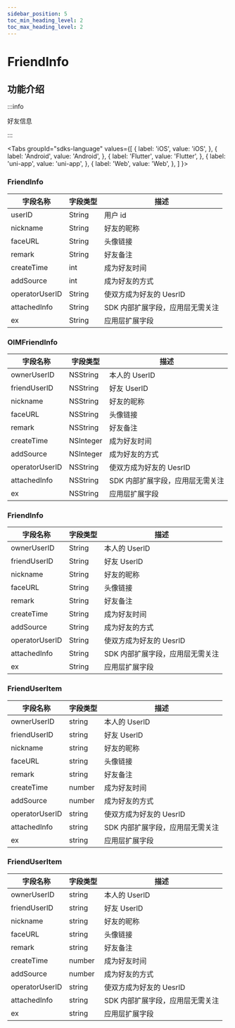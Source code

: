 ```yaml
---
sidebar_position: 5
toc_min_heading_level: 2
toc_max_heading_level: 2
---
```


# FriendInfo

## 功能介绍

:::info

好友信息

:::

<Tabs
groupId="sdks-language"
values={[
{ label: 'iOS', value: 'iOS', },
{ label: 'Android', value: 'Android', },
{ label: 'Flutter', value: 'Flutter', },
{ label: 'uni-app', value: 'uni-app', },
{ label: 'Web', value: 'Web', },
]
}>

<TabItem value="Flutter">

### FriendInfo

| 字段名称       | 字段类型 | 描述                             |
| -------------- | -------- | -------------------------------- |
| userID         | String   | 用户 id                          |
| nickname       | String   | 好友的昵称                       |
| faceURL        | String   | 头像链接                         |
| remark         | String   | 好友备注                         |
| createTime     | int      | 成为好友时间                     |
| addSource      | int      | 成为好友的方式                   |
| operatorUserID | String   | 使双方成为好友的 UesrID          |
| attachedInfo   | String   | SDK 内部扩展字段，应用层无需关注 |
| ex             | String   | 应用层扩展字段                   |

</TabItem>

<TabItem value="iOS">

### OIMFriendInfo

| 字段名称       | 字段类型  | 描述                             |
| -------------- | --------- | -------------------------------- |
| ownerUserID    | NSString  | 本人的 UserID                    |
| friendUserID   | NSString  | 好友 UserID                      |
| nickname       | NSString  | 好友的昵称                       |
| faceURL        | NSString  | 头像链接                         |
| remark         | NSString  | 好友备注                         |
| createTime     | NSInteger | 成为好友时间                     |
| addSource      | NSInteger | 成为好友的方式                   |
| operatorUserID | NSString  | 使双方成为好友的 UesrID          |
| attachedInfo   | NSString  | SDK 内部扩展字段，应用层无需关注 |
| ex             | NSString  | 应用层扩展字段                   |

</TabItem>

<TabItem value="Android">

### FriendInfo

| 字段名称       | 字段类型 | 描述                             |
| -------------- | -------- | -------------------------------- |
| ownerUserID    | String   | 本人的 UserID                    |
| friendUserID   | String   | 好友 UserID                      |
| nickname       | String   | 好友的昵称                       |
| faceURL        | String   | 头像链接                         |
| remark         | String   | 好友备注                         |
| createTime     | String   | 成为好友时间                     |
| addSource      | String   | 成为好友的方式                   |
| operatorUserID | String   | 使双方成为好友的 UesrID          |
| attachedInfo   | String   | SDK 内部扩展字段，应用层无需关注 |
| ex             | String   | 应用层扩展字段                   |

</TabItem>

<TabItem value="Web">

### FriendUserItem

| 字段名称       | 字段类型 | 描述                             |
| -------------- | -------- | -------------------------------- |
| ownerUserID    | string   | 本人的 UserID                    |
| friendUserID   | string   | 好友 UserID                      |
| nickname       | string   | 好友的昵称                       |
| faceURL        | string   | 头像链接                         |
| remark         | string   | 好友备注                         |
| createTime     | number   | 成为好友时间                     |
| addSource      | number   | 成为好友的方式                   |
| operatorUserID | string   | 使双方成为好友的 UesrID          |
| attachedInfo   | string   | SDK 内部扩展字段，应用层无需关注 |
| ex             | string   | 应用层扩展字段                   |

</TabItem>

<TabItem value="uni-app">

### FriendUserItem

| 字段名称       | 字段类型 | 描述                             |
| -------------- | -------- | -------------------------------- |
| ownerUserID    | string   | 本人的 UserID                    |
| friendUserID   | string   | 好友 UserID                      |
| nickname       | string   | 好友的昵称                       |
| faceURL        | string   | 头像链接                         |
| remark         | string   | 好友备注                         |
| createTime     | number   | 成为好友时间                     |
| addSource      | number   | 成为好友的方式                   |
| operatorUserID | string   | 使双方成为好友的 UesrID          |
| attachedInfo   | string   | SDK 内部扩展字段，应用层无需关注 |
| ex             | string   | 应用层扩展字段                   |

</TabItem>

</Tabs>
